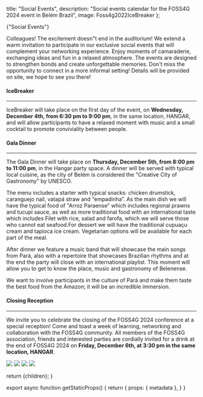 
  title: "Social Events",
  description: "Social events calendar for the FOSS4G 2024 event in Belém Brazil",
  image: Foss4g2022IceBreaker
};

<Heading color="red" bubble>
  {"Social Events"}
</Heading>

<div className="sm:grid sm:grid-cols-12 gap-4">
  <div className="col-span-7 rounded-lg overflow-hidden">
  
  <div>
  <Carousel
  caption={true}
  images={[
    {
      image: Foss4g2022IceBreaker,
      caption:
        "",
      attribution: "Anisa Kuci CC-BY-SA",
    },
    {
      image: Foss4g2022IceBreaker2,
      caption:
        "",
      attribution: "Anisa Kuci CC-BY-SA",
    },
    {
      image: Foss4g2022Lunch,
      caption:
        "",
      attribution: "Anisa Kuci CC-BY-SA",
    },
    {
      image: Foss4g2022SocialDinner,
      caption:
        "",
      attribution: "Anisa Kuci CC-BY-SA",
    },
  ]}
  autoplay={true}
  autoplayDelay={5000}
/>
  </div>

Colleagues! The excitement doesn&quot;t end in the auditorium! We extend a warm invitation to participate in our exclusive social events that will complement your networking experience. Enjoy moments of camaraderie, exchanging ideas and fun in a relaxed atmosphere. The events are designed to strengthen bonds and create unforgettable memories. Don't miss the opportunity to connect in a more informal setting! Details will be provided on site, we hope to see you there!

#### IceBreaker

---

IceBreaker will take place on the first day of the event, on **Wednesday, December 4th, from 6:30 pm to 9:00 pm**, in the same location, HANGAR, and will allow participants to have a relaxed moment with music and a small cocktail to promote conviviality between people.

#### Gala Dinner

---

The Gala Dinner will take place on **Thursday, December 5th, from 8:00 pm to 11:00 pm**, in the Hangar party space. A dinner will be served with typical local cuisine, as the city of Belém is considered the "Creative City of Gastronomy" by UNESCO.

The menu includes a starter with typical snacks: chicken drumstick, caranguejo nail, vatapá straw and “empadinha”. As the main dish we will have the typical food of "Arroz Paraense" which includes regional prawns and tucupi sauce, as well as more traditional food with an international taste which includes Filet with rice, salad and farofa, which we will serve those who cannot eat seafood.For dessert we will have the traditional cupuaçu cream and tapioca ice cream. Vegetarian options will be available for each part of the meal.

After dinner we feature a music band that will showcase the main songs from Pará, also with a repertoire that showcases Brazilian rhythms and at the end the party will close with an international playlist. This moment will allow you to get to know the place, music and gastronomy of Belenense.

We want to involve participants in the culture of Pará and make them taste the best food from the Amazon; it will be an incredible immersion.

#### Closing Reception

---

We invite you to celebrate the closing of the FOSS4G 2024 conference at a special reception! Come and toast a week of learning, networking and collaboration with the FOSS4G community. All members of the FOSS4G association, friends and interested parties are cordially invited for a drink at the end of FOSS4G 2024 on **Friday, December 6th, at 3:30 pm in the same location, HANGAR**.

  </div>
  <div className="col-span-5">
    <Image placeholder="blur" src={Foss4g2022IceBreaker} className="h-72 mb-4 object-cover shadow rounded-lg" />
    <Image placeholder="blur" src={Foss4g2022IceBreaker2} className="h-72 my-4 object-cover shadow rounded-lg" />
    <Image placeholder="blur" src={Foss4g2022Lunch} className="h-72 my-4 object-cover shadow rounded-lg" />
    <Image placeholder="blur" src={Foss4g2022SocialDinner} className="h-72 my-4 object-cover shadow rounded-lg" />
  </div>
</div>

  return <MdxLayout metadata={metadata}>{children}</MdxLayout>;
}

export async function getStaticProps() {
  return {
    props: {
      metadata
    },
  }
}